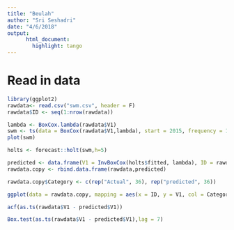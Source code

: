 ```yaml
---
title: "Beulah"
author: "Sri Seshadri"
date: "4/6/2018"
output: 
      html_document:
        highlight: tango
---
```


# Read in data

```r
library(ggplot2)
rawdata<- read.csv("swm.csv", header = F)
rawdata$ID <- seq(1:nrow(rawdata))

lambda <- BoxCox.lambda(rawdata$V1)
swm <- ts(data = BoxCox(rawdata$V1,lambda), start = 2015, frequency = 12)
plot(swm)
```

```r

holts <- forecast::holt(swm,h=5)

predicted <- data.frame(V1 = InvBoxCox(holts$fitted, lambda), ID = rawdata$ID)
rawdata.copy <- rbind.data.frame(rawdata,predicted)

rawdata.copy$Category <- c(rep("Actual", 36), rep("predicted", 36))

ggplot(data = rawdata.copy, mapping = aes(x = ID, y = V1, col = Category)) + geom_point()

acf(as.ts(rawdata$V1 - predicted$V1))

Box.test(as.ts(rawdata$V1 - predicted$V1),lag = 7)
```

```r

```


